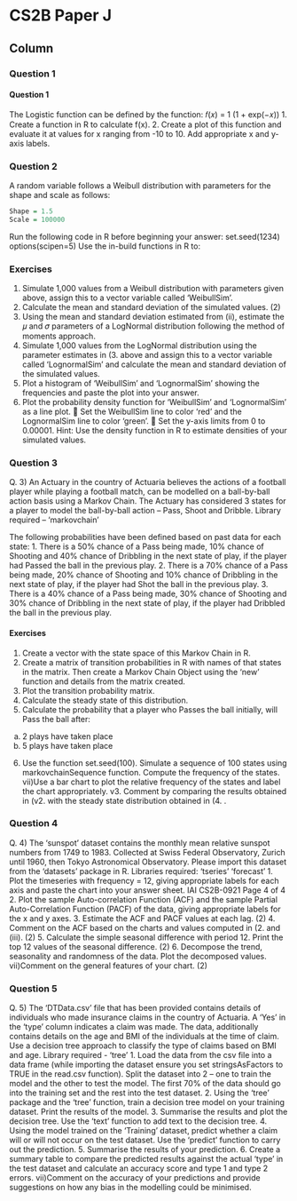 
CS2B Paper J {data-navmenu="R for Risk Modelling and Survival Analysis"}
==============================================================

Column  {.tabset}
--------------------------------


### Question 1
<h4> Question 1</h4>

The Logistic function can be defined by the function:
𝑓(𝑥) =
1
(1 + exp(−𝑥))
1. Create a function in R to calculate f(x). 
2.  Create a plot of this function and evaluate it at values for x ranging from -10 to 10. Add 
appropriate x and y-axis labels. 

### Question 2

A random variable follows a Weibull distribution with parameters for the shape and scale as 
follows:
```r
Shape = 1.5
Scale = 100000
```
Run the following code in R before beginning your answer:
set.seed(1234)
options(scipen=5)
Use the in-build functions in R to:

### Exercises

1. Simulate 1,000 values from a Weibull distribution with parameters given above, assign 
this to a vector variable called ‘WeibullSim’. 
2.  Calculate the mean and standard deviation of the simulated values. (2)
3.   Using the mean and standard deviation estimated from (ii), estimate the 𝜇 and 𝜎 parameters 
of a LogNormal distribution following the method of moments approach. 
4.   Simulate 1,000 values from the LogNormal distribution using the parameter estimates in 
(3.   above and assign this to a vector variable called ‘LognormalSim’ and calculate the 
mean and standard deviation of the simulated values. 
5.  Plot a histogram of ‘WeibullSim’ and ‘LognormalSim’ showing the frequencies and paste 
the plot into your answer. 
6.  Plot the probability density function for ‘WeibullSim’ and ‘LognormalSim’ as a line plot.
 Set the WeibullSim line to color ‘red’ and the LognormalSim line to color ‘green’.
 Set the y-axis limits from 0 to 0.00001.
Hint: Use the density function in R to estimate densities of your simulated values. 

### Question 3

Q. 3) An Actuary in the country of Actuaria believes the actions of a football player while playing 
a football match, can be modelled on a ball-by-ball action basis using a Markov Chain. The 
Actuary has considered 3 states for a player to model the ball-by-ball action – Pass, Shoot and 
Dribble.
Library required – ‘markovchain’

The following probabilities have been defined based on past data for each state:
1. There is a 50% chance of a Pass being made, 10% chance of Shooting and 40% chance of 
Dribbling in the next state of play, if the player had Passed the ball in the previous play.
2. There is a 70% chance of a Pass being made, 20% chance of Shooting and 10% chance of 
Dribbling in the next state of play, if the player had Shot the ball in the previous play.
3. There is a 40% chance of a Pass being made, 30% chance of Shooting and 30% chance of 
Dribbling in the next state of play, if the player had Dribbled the ball in the previous play.

#### Exercises
1. Create a vector with the state space of this Markov Chain in R. 
2.  Create a matrix of transition probabilities in R with names of that states in the matrix. Then 
create a Markov Chain Object using the ‘new’ function and details from the matrix created. 
3.   Plot the transition probability matrix. 
4.   Calculate the steady state of this distribution.
5.  Calculate the probability that a player who Passes the ball initially, will Pass the ball after:
a) 2 plays have taken place
b) 5 plays have taken place

6.  Use the function set.seed(100). Simulate a sequence of 100 states using 
markovchainSequence function. Compute the frequency of the states.
vii)Use a bar chart to plot the relative frequency of the states and label the chart appropriately.
v3.   Comment by comparing the results obtained in (v2.  with the steady state distribution 
obtained in (4.  . 

### Question 4

Q. 4) The ‘sunspot’ dataset contains the monthly mean relative sunspot numbers from 1749 to 1983. 
Collected at Swiss Federal Observatory, Zurich until 1960, then Tokyo Astronomical 
Observatory. Please import this dataset from the ‘datasets’ package in R.
Libraries required:
‘tseries’
‘forecast’
1. Plot the timeseries with frequency = 12, giving appropriate labels for each axis and paste 
the chart into your answer sheet. 
IAI CS2B-0921
 Page 4 of 4
2.  Plot the sample Auto-correlation Function (ACF) and the sample Partial Auto-Correlation 
Function (PACF) of the data, giving appropriate labels for the x and y axes. 
3.   Estimate the ACF and PACF values at each lag. (2)
4.   Comment on the ACF based on the charts and values computed in (2.  and (iii). (2)
5.  Calculate the simple seasonal difference with period 12. Print the top 12 values of the 
seasonal difference. (2)
6.  Decompose the trend, seasonality and randomness of the data. Plot the decomposed values.
vii)Comment on the general features of your chart. (2)

### Question 5

Q. 5) The ‘DTData.csv’ file that has been provided contains details of individuals who made 
insurance claims in the country of Actuaria. A ‘Yes’ in the ‘type’ column indicates a claim 
was made. The data, additionally contains details on the age and BMI of the individuals at the 
time of claim. Use a decision tree approach to classify the type of claims based on BMI and 
age. 
Library required - ‘tree’
1. Load the data from the csv file into a data frame (while importing the dataset ensure you 
set stringsAsFactors to TRUE in the read.csv function). Split the dataset into 2 – one to 
train the model and the other to test the model. The first 70% of the data should go into the 
training set and the rest into the test dataset. 
2.  Using the ‘tree’ package and the ‘tree’ function, train a decision tree model on your training 
dataset. Print the results of the model. 
3.   Summarise the results and plot the decision tree. Use the ‘text’ function to add text to the 
decision tree.
4.   Using the model trained on the ‘Training’ dataset, predict whether a claim will or will not 
occur on the test dataset. Use the ‘predict’ function to carry out the prediction. 
5.  Summarise the results of your prediction. 
6.  Create a summary table to compare the predicted results against the actual ‘type’ in the test 
dataset and calculate an accuracy score and type 1 and type 2 errors.
vii)Comment on the accuracy of your predictions and provide suggestions on how any bias in 
the modelling could be minimised.
